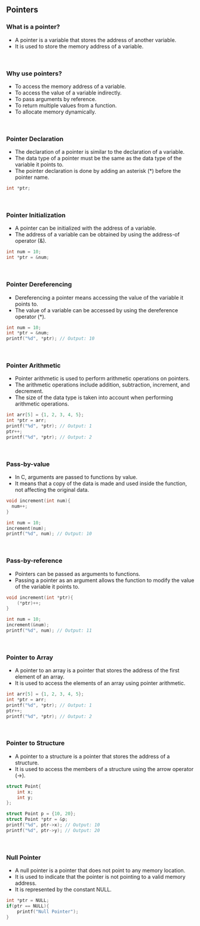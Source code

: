 ## Pointers

### What is a pointer?
- A pointer is a variable that stores the address of another variable.
- It is used to store the memory address of a variable.

<br />

### Why use pointers?
- To access the memory address of a variable.
- To access the value of a variable indirectly.
- To pass arguments by reference.
- To return multiple values from a function.
- To allocate memory dynamically.

<br />

### Pointer Declaration
- The declaration of a pointer is similar to the declaration of a variable.
- The data type of a pointer must be the same as the data type of the variable it points to.
- The pointer declaration is done by adding an asterisk (*) before the pointer name.

```c
int *ptr;
```

<br />

### Pointer Initialization
- A pointer can be initialized with the address of a variable.
- The address of a variable can be obtained by using the address-of operator (&).

```c
int num = 10;
int *ptr = &num;
```

<br />

### Pointer Dereferencing
- Dereferencing a pointer means accessing the value of the variable it points to.
- The value of a variable can be accessed by using the dereference operator (*).

```c
int num = 10;
int *ptr = &num;
printf("%d", *ptr); // Output: 10
```

<br />

### Pointer Arithmetic
- Pointer arithmetic is used to perform arithmetic operations on pointers.
- The arithmetic operations include addition, subtraction, increment, and decrement.
- The size of the data type is taken into account when performing arithmetic operations.

```c
int arr[5] = {1, 2, 3, 4, 5};
int *ptr = arr;
printf("%d", *ptr); // Output: 1
ptr++;
printf("%d", *ptr); // Output: 2
```

<br />

### Pass-by-value
- In C, arguments are passed to functions by value.
- It means that a copy of the data is made and used inside the function, not affecting the original data.

```c
void increment(int num){
  num++;
}

int num = 10;
increment(num);
printf("%d", num); // Output: 10
```

<br />

### Pass-by-reference
- Pointers can be passed as arguments to functions.
- Passing a pointer as an argument allows the function to modify the value of the variable it points to.

```c
void increment(int *ptr){
    (*ptr)++;
}

int num = 10;
increment(&num);
printf("%d", num); // Output: 11
```

<br />

### Pointer to Array
- A pointer to an array is a pointer that stores the address of the first element of an array.
- It is used to access the elements of an array using pointer arithmetic.

```c
int arr[5] = {1, 2, 3, 4, 5};
int *ptr = arr;
printf("%d", *ptr); // Output: 1
ptr++;
printf("%d", *ptr); // Output: 2
```

<br />

### Pointer to Structure
- A pointer to a structure is a pointer that stores the address of a structure.
- It is used to access the members of a structure using the arrow operator (->).

```c
struct Point{
    int x;
    int y;
};

struct Point p = {10, 20};
struct Point *ptr = &p;
printf("%d", ptr->x); // Output: 10
printf("%d", ptr->y); // Output: 20
```

<br />

### Null Pointer
- A null pointer is a pointer that does not point to any memory location.
- It is used to indicate that the pointer is not pointing to a valid memory address.
- It is represented by the constant NULL.

```c
int *ptr = NULL;
if(ptr == NULL){
    printf("Null Pointer");
}
```
